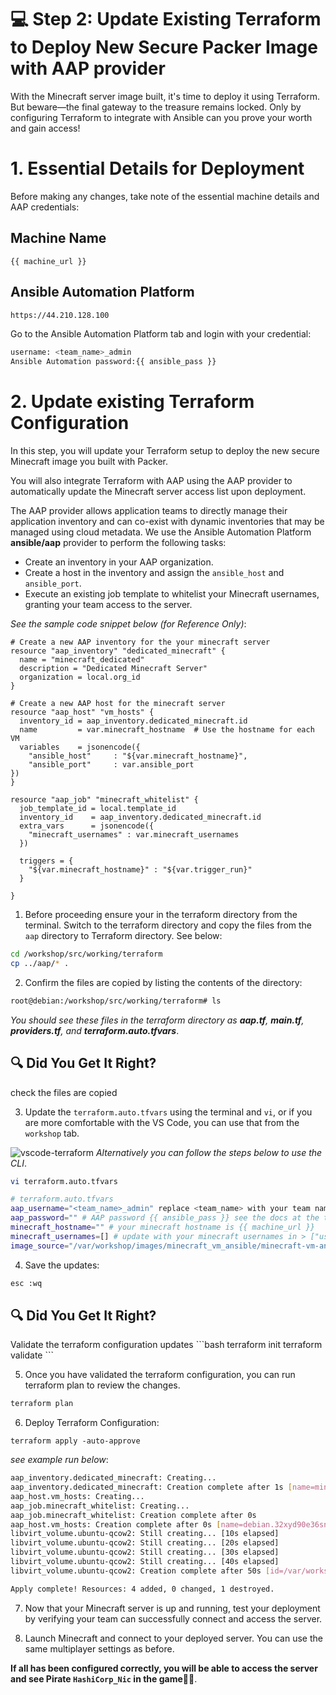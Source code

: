 # 💻 Step 2: Update Existing Terraform to Deploy New Secure Packer Image with AAP provider

With the Minecraft server image built, it's time to deploy it using Terraform. But beware—the final gateway to the treasure remains locked. Only by configuring Terraform to integrate with Ansible can you prove your worth and gain access!

# 1. Essential Details for Deployment
Before making any changes, take note of the essential machine details and AAP credentials:
## Machine Name
```
{{ machine_url }}
```
## Ansible Automation Platform
```bash
https://44.210.128.100
```
Go to the Ansible Automation Platform tab and login with your credential:
```bash
username: <team_name>_admin
Ansible Automation password:{{ ansible_pass }}
```
# 2. Update existing Terraform Configuration
In this step, you will update your Terraform setup to deploy the new secure Minecraft image you built with Packer.

You will also integrate Terraform with AAP using the AAP provider to automatically update the Minecraft server access list upon deployment.

The AAP provider allows application teams to directly manage their application inventory and can co-exist with dynamic inventories that may be managed using cloud metadata.
We use the Ansible Automation Platform **ansible/aap** provider to perform the following tasks: 

* Create an inventory in your AAP organization.
* Create a host in the inventory and assign the `ansible_host` and `ansible_port`.
* Execute an existing job template to whitelist your Minecraft usernames, granting your team access to the server.

_See the sample code snippet below (for Reference Only)_:
```hcl
# Create a new AAP inventory for the your minecraft server
resource "aap_inventory" "dedicated_minecraft" {
  name = "minecraft_dedicated"
  description = "Dedicated Minecraft Server"
  organization = local.org_id
}

# Create a new AAP host for the minecraft server
resource "aap_host" "vm_hosts" {
  inventory_id = aap_inventory.dedicated_minecraft.id
  name         = var.minecraft_hostname  # Use the hostname for each VM
  variables    = jsonencode({
    "ansible_host"     : "${var.minecraft_hostname}",
    "ansible_port"     : var.ansible_port
})
}

resource "aap_job" "minecraft_whitelist" {
  job_template_id = local.template_id
  inventory_id    = aap_inventory.dedicated_minecraft.id
  extra_vars      = jsonencode({
    "minecraft_usernames" : var.minecraft_usernames
  })

  triggers = {
    "${var.minecraft_hostname}" : "${var.trigger_run}"
  }
  
}
```

1. Before proceeding ensure your in the terraform directory from the terminal.
Switch to the terraform directory and copy the files from the `aap` directory to Terraform directory.
See below:
```bash
cd /workshop/src/working/terraform
cp ../aap/* .
```
2. Confirm the files are copied by listing  the contents of the directory: 
```bash
root@debian:/workshop/src/working/terraform# ls
```
_You should see these files in the terraform directory as **aap.tf**,  **main.tf**, **providers.tf**, and  **terraform.auto.tfvars**_.

## 🔍 Did You Get It Right?

<Task id="update_terraform">
check the files are copied
</Task>

3. Update the `terraform.auto.tfvars` using the terminal and `vi`, or if you are more comfortable with the VS Code, you can use that from the `workshop` tab.

![vscode-terraform](https://dl.dropbox.com/scl/fi/zq9xbve7g8pp7c50bfcwd/vscode-terraform.png?rlkey=z64crgxgndh7hsnz54m3nliyu&st=myh94xd7&dl=0)
_Alternatively you can follow the steps below to use the CLI_.

```bash
vi terraform.auto.tfvars
```

```bash
# terraform.auto.tfvars
aap_username="<team_name>_admin" replace <team_name> with your team name
aap_password="" # AAP password {{ ansible_pass }} see the docs at the top of the task page
minecraft_hostname="" # your minecraft hostname is {{ machine_url }}
minecraft_usernames=[] # update with your minecraft usernames in > ["user1","user2"]
image_source="/var/workshop/images/minecraft_vm_ansible/minecraft-vm-ansible.qcow2"
```
4. Save the updates:

```bash
esc :wq
```
## 🔍 Did You Get It Right?

<Task id="terraform_validate">
Validate the terraform configuration updates
</Task>
```bash
terraform init
terraform validate
```

5. Once you have validated the terraform configuration, 
you can run terraform plan to review the changes.

```bash
terraform plan
```

6. Deploy Terraform Configuration:
```
terraform apply -auto-approve
```
_see example run below_: 
```bash
aap_inventory.dedicated_minecraft: Creating...
aap_inventory.dedicated_minecraft: Creation complete after 1s [name=minecraft_dedicated]
aap_host.vm_hosts: Creating...
aap_job.minecraft_whitelist: Creating...
aap_job.minecraft_whitelist: Creation complete after 0s
aap_host.vm_hosts: Creation complete after 0s [name=debian.32xyd90e36sn.instruqt.io]
libvirt_volume.ubuntu-qcow2: Still creating... [10s elapsed]
libvirt_volume.ubuntu-qcow2: Still creating... [20s elapsed]
libvirt_volume.ubuntu-qcow2: Still creating... [30s elapsed]
libvirt_volume.ubuntu-qcow2: Still creating... [40s elapsed]
libvirt_volume.ubuntu-qcow2: Creation complete after 50s [id=/var/workshop/pools/ubuntu/ubuntu-qcow2]

Apply complete! Resources: 4 added, 0 changed, 1 destroyed.
```
7. Now that your Minecraft server is up and running, test your deployment by verifying your team can successfully connect and access the server.

8. Launch Minecraft and connect to your deployed server. You can use the same multiplayer settings as before.

**If all has been configured correctly, you will be able to access the server and see Pirate `HashiCorp_Nic` in the game🏴‍☠️**.
